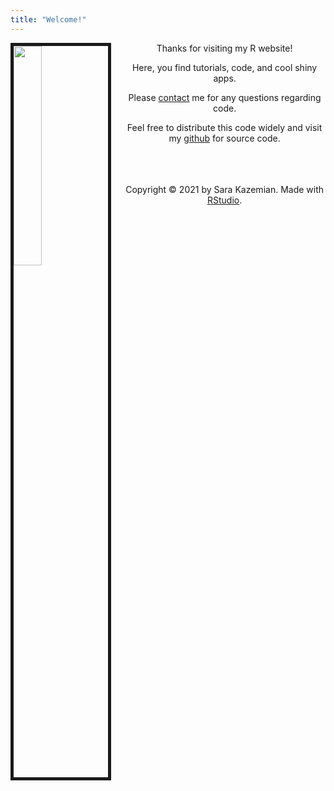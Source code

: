 ```yaml
---
title: "Welcome!"
---
```



<img src="/Users/sarakazemian/Google Drive/UC Davis /website/kazemiansara.github.io/pictures/Cat Meme.jpg" style="width:30%; border:5px solid; margin-right: 20px" align="left">
  <center>
Thanks for visiting my R website! 

Here, you find tutorials, code, and cool shiny apps.

Please [contact](mailto:skazemian@ucdavis.edu) me for any questions regarding code.

Feel free to distribute this code widely and visit my [github](https://github.com/kazemiansara) for source code.
  <center>


<br>
<br/>
<br/>
<p>Copyright &copy; 2021 by Sara Kazemian. Made with [RStudio](https://www.rstudio.com).</p>

<!-- Global site tag (gtag.js) - Google Analytics -->
<script async src="https://www.googletagmanager.com/gtag/js?id=UA-100362112-1"></script>
<script>
  window.dataLayer = window.dataLayer || [];
  function gtag(){dataLayer.push(arguments);}
  gtag('js', new Date());

  gtag('config', 'UA-100362112-1');
</script>